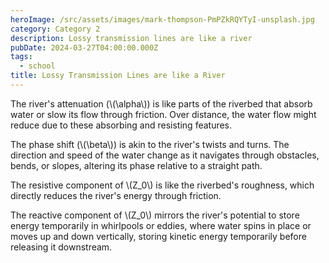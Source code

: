 ```yaml
---
heroImage: /src/assets/images/mark-thompson-PmPZkRQYTyI-unsplash.jpg
category: Category 2
description: Lossy transmission lines are like a river
pubDate: 2024-03-27T04:00:00.000Z
tags:
  - school
title: Lossy Transmission Lines are like a River
---
```


The river's attenuation (\\(\alpha\\)) is like parts of the riverbed that absorb water or slow its flow through friction. Over distance, the water flow might reduce due to these absorbing and resisting features.

The phase shift (\\(\beta\\)) is akin to the river's twists and turns. The direction and speed of the water change as it navigates through obstacles, bends, or slopes, altering its phase relative to a straight path.

The resistive component of \\(Z\_0\\) is like the riverbed's roughness, which directly reduces the river's energy through friction.

The reactive component of \\(Z\_0\\) mirrors the river's potential to store energy temporarily in whirlpools or eddies, where water spins in place or moves up and down vertically, storing kinetic energy temporarily before releasing it downstream.
